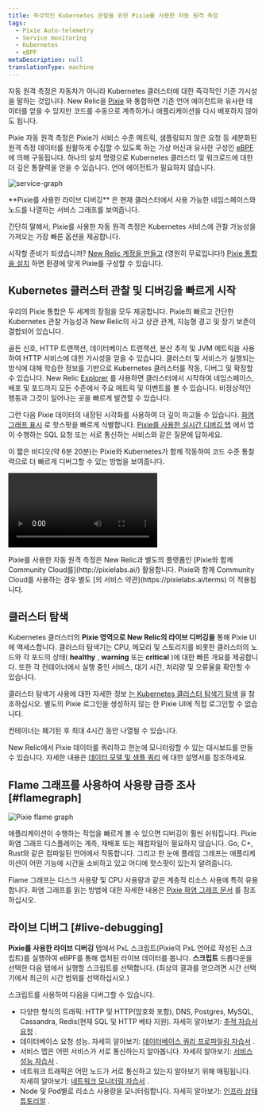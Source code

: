 ```yaml
---
title: 즉각적인 Kubernetes 관찰을 위한 Pixie를 사용한 자동 원격 측정
tags:
  - Pixie Auto-telemetry
  - Service monitoring
  - Kubernetes
  - eBPF
metaDescription: null
translationType: machine
---
```




자동 원격 측정은 자동차가 아니라 Kubernetes 클러스터에 대한 즉각적인 기준 가시성을 말하는 것입니다. New Relic을 [Pixie](https://pixielabs.ai/) 와 통합하면 기존 언어 에이전트와 유사한 데이터를 얻을 수 있지만 코드를 수동으로 계측하거나 애플리케이션을 다시 배포하지 않아도 됩니다.

Pixie 자동 원격 측정은 Pixie가 서비스 수준 메트릭, 샘플링되지 않은 요청 등 세분화된 원격 측정 데이터를 원활하게 수집할 수 있도록 하는 가상 머신과 유사한 구성인 [eBPF](https://ebpf.io/) 에 의해 구동됩니다. 하나의 설치 명령으로 Kubernetes 클러스터 및 워크로드에 대한 더 깊은 통찰력을 얻을 수 있습니다. 언어 에이전트가 필요하지 않습니다.

<img
  title="service graph in live debugger"
  alt="service-graph"
  src={serviceGraph}
/>

<figcaption>
  **Pixie를 사용한 라이브 디버깅** 은 현재 클러스터에서 사용 가능한 네임스페이스와 노드를 나열하는 서비스 그래프를 보여줍니다.
</figcaption>

간단히 말해서, Pixie를 사용한 자동 원격 측정은 Kubernetes 서비스에 관찰 가능성을 가져오는 가장 빠른 옵션을 제공합니다.

시작할 준비가 되셨습니까? [New Relic 계정을 만들고](https://newrelic.com/signup) (영원히 무료입니다!) [Pixie 통합을 설치](/docs/kubernetes-pixie/auto-telemetry-pixie/install-auto-telemetry-pixie/) 하면 환경에 맞게 Pixie를 구성할 수 있습니다.

## Kubernetes 클러스터 관찰 및 디버깅을 빠르게 시작

우리의 Pixie 통합은 두 세계의 장점을 모두 제공합니다. Pixie의 빠르고 간단한 Kubernetes 관찰 가능성과 New Relic의 사고 상관 관계, 지능형 경고 및 장기 보존이 결합되어 있습니다.

골든 신호, HTTP 트랜잭션, 데이터베이스 트랜잭션, 분산 추적 및 JVM 메트릭을 사용하여 HTTP 서비스에 대한 가시성을 얻을 수 있습니다. 클러스터 및 서비스가 실행되는 방식에 대해 학습한 정보를 기반으로 Kubernetes 클러스터를 작동, 디버그 및 확장할 수 있습니다. New Relic [Explorer](/docs/new-relic-one/use-new-relic-one/core-concepts/new-relic-explorer-view-performance-across-apps-services-hosts/) 를 사용하면 클러스터에서 시작하여 네임스페이스, 배포 및 포드까지 모든 수준에서 주요 메트릭 및 이벤트를 볼 수 있습니다. 비정상적인 행동과 그것이 일어나는 곳을 빠르게 발견할 수 있습니다.

그런 다음 Pixie 데이터의 내장된 시각화를 사용하여 더 깊이 파고들 수 있습니다. [화염 그래프 표시](#flamegraph) 로 핫스팟을 빠르게 식별합니다. [Pixie를 사용한 실시간 디버깅 탭](#live-debugging) 에서 앱이 수행하는 SQL 요청 또는 서로 통신하는 서비스와 같은 질문에 답하세요.

이 짧은 비디오(약 6분 20분)는 Pixie와 Kubernetes가 함께 작동하여 코드 수준 통찰력으로 더 빠르게 디버그할 수 있는 방법을 보여줍니다.

<Video
  id="QO7vz0jQEUI"
  type="youtube"
/>

<Callout variant="important">
  Pixie를 사용한 자동 원격 측정은 New Relic과 별도의 플랫폼인 [Pixie와 함께 Community Cloud를](http://pixielabs.ai/) 활용합니다. Pixie와 함께 Community Cloud를 사용하는 경우 별도 [의 서비스 약관](https://pixielabs.ai/terms) 이 적용됩니다.
</Callout>

## 클러스터 탐색

Kubernetes 클러스터의 **Pixie 영역으로 New Relic의 라이브 디버깅을** 통해 Pixie UI에 액세스합니다. 클러스터 탐색기는 CPU, 메모리 및 스토리지를 비롯한 클러스터의 노드와 각 포드의 상태( **healthy** , **warning** 또는 **critical** )에 대한 빠른 개요를 제공합니다. 또한 각 컨테이너에서 실행 중인 서비스, 대기 시간, 처리량 및 오류율을 확인할 수 있습니다.

클러스터 탐색기 사용에 대한 자세한 정보 [는 Kubernetes 클러스터 탐색기 탐색](/docs/integrations/kubernetes-integration/understand-use-data/kubernetes-cluster-explorer/) 을 참조하십시오. 별도의 Pixie 로그인을 생성하지 않는 한 Pixie UI에 직접 로그인할 수 없습니다.

<Callout variant="tip">
  컨테이너는 폐기된 후 최대 4시간 동안 나열될 수 있습니다.
</Callout>

New Relic에서 Pixie 데이터를 쿼리하고 한눈에 모니터링할 수 있는 대시보드를 만들 수 있습니다. 자세한 내용은 [데이터 모델 및 샘플 쿼리](/docs/integrations/kubernetes-integration/understand-use-data/auto-telemetry-pixie-data-model) 에 대한 설명서를 참조하세요.

## Flame 그래프를 사용하여 사용량 급증 조사 [#flamegraph]

<img
  title="Pixie flame graph"
  alt="Pixie flame graph"
  src={flamegraph}
/>

애플리케이션이 수행하는 작업을 빠르게 볼 수 있으면 디버깅이 훨씬 쉬워집니다. Pixie 화염 그래프 디스플레이는 계측, 재배포 또는 재컴파일이 필요하지 않습니다. Go, C+, Rust와 같은 컴파일된 언어에서 작동합니다. 그리고 한 눈에 플레임 그래프는 애플리케이션이 어떤 기능에 시간을 소비하고 있고 어디에 핫스팟이 있는지 알려줍니다.

Flame 그래프는 디스크 사용량 및 CPU 사용량과 같은 계층적 리소스 사용에 특히 유용합니다. 화염 그래프를 읽는 방법에 대한 자세한 내용은 [Pixie 화염 그래프 문서](https://docs.pixielabs.ai/tutorials/profiler#reading-the-flamegraph) 를 참조하십시오.

## 라이브 디버그 [#live-debugging]

**Pixie를 사용한 라이브 디버깅** 탭에서 PxL 스크립트(Pixie의 PxL 언어로 작성된 스크립트)를 실행하여 eBPF를 통해 캡처된 라이브 데이터를 봅니다. **스크립트** 드롭다운을 선택한 다음 탭에서 실행할 스크립트를 선택합니다. (최상의 결과를 얻으려면 시간 선택기에서 최근의 시간 범위를 선택하십시오.)

스크립트를 사용하여 다음을 디버그할 수 있습니다.

* 다양한 형식의 트래픽: HTTP 및 HTTP(암호화 포함), DNS, Postgres, MySQL, Cassandra, Redis(현재 SQL 및 HTTP 베타 지원). 자세히 알아보기: [추적 자습서 요청](https://docs.px.dev/tutorials/pixie-101/request-tracing/) .
* 데이터베이스 요청 성능. 자세히 알아보기: [데이터베이스 쿼리 프로파일링 자습서](https://docs.px.dev/tutorials/pixie-101/database-query-profiling/) .
* 서비스 맵은 어떤 서비스가 서로 통신하는지 알아봅니다. 자세히 알아보기: [서비스 성능 자습서](https://docs.px.dev/tutorials/pixie-101/service-performance/) .
* 네트워크 트래픽은 어떤 노드가 서로 통신하고 있는지 알아보기 위해 매핑됩니다. 자세히 알아보기: [네트워크 모니터링 자습서](https://docs.px.dev/tutorials/pixie-101/network-monitoring/) .
* Node 및 Pod별로 리소스 사용량을 모니터링합니다. 자세히 알아보기: [인프라 상태 튜토리얼](https://docs.px.dev/tutorials/pixie-101/infra-health/) .